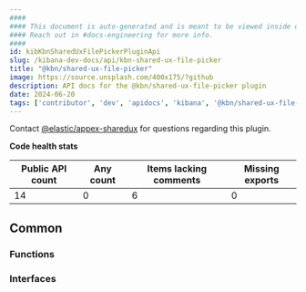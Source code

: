 ```yaml
---
####
#### This document is auto-generated and is meant to be viewed inside our experimental, new docs system.
#### Reach out in #docs-engineering for more info.
####
id: kibKbnSharedUxFilePickerPluginApi
slug: /kibana-dev-docs/api/kbn-shared-ux-file-picker
title: "@kbn/shared-ux-file-picker"
image: https://source.unsplash.com/400x175/?github
description: API docs for the @kbn/shared-ux-file-picker plugin
date: 2024-06-20
tags: ['contributor', 'dev', 'apidocs', 'kibana', '@kbn/shared-ux-file-picker']
---
```




Contact [@elastic/appex-sharedux](https://github.com/orgs/elastic/teams/appex-sharedux) for questions regarding this plugin.

**Code health stats**

| Public API count  | Any count | Items lacking comments | Missing exports |
|-------------------|-----------|------------------------|-----------------|
| 14 | 0 | 6 | 0 |

## Common

### Functions
<DocDefinitionList data={kbnSharedUxFilePickerObj.common.functions}/>

### Interfaces
<DocDefinitionList data={kbnSharedUxFilePickerObj.common.interfaces}/>

